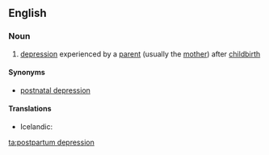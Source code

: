==English==

===Noun===
{{en-noun|-|head=[[postpartum]] [[depression]]}}

# [[depression]] experienced by a [[parent]] (usually the [[mother]]) after [[childbirth]]

====Synonyms====
*[[postnatal depression]]

====Translations====
{{trans-top|parent’s depression after childbirth}}
*Icelandic: {{t|is|fæðingarþunglyndi|n}}
{{trans-mid}}
{{trans-bottom}}

[[ta:postpartum depression]]